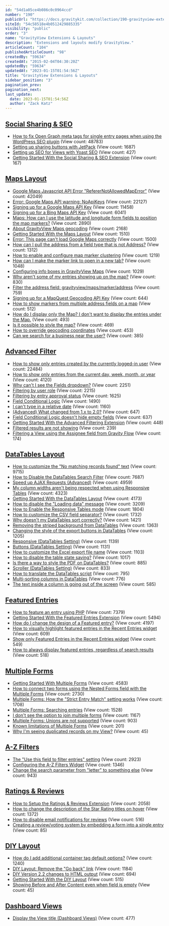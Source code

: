 ```yaml
---
id: "54d1a05ce4b086c0c0964ccd"
number: "190"
publicUrl: "https://docs.gravitykit.com/collection/190-gravityview-extensions-layouts"
siteId: "54c58518e4b0512429885335"
visibility: "public"
order: "3"
name: "GravityView Extensions & Layouts"
description: "Extensions and layouts modify GravityView."
articleCount: "104"
publishedArticleCount: "98"
createdBy: "59634"
createdAt: "2015-02-04T04:30:20Z"
updatedBy: "59634"
updatedAt: "2023-01-15T01:54:56Z"
title: "GravityView Extensions & Layouts"
sidebar_position: "3"
pagination_prev: 
pagination_next: 
last_update:
  date: 2023-01-15T01:54:56Z
  author: "Zack Katz"
---
```


## [Social Sharing & SEO](../gravityview-extensions-layouts/social-sharing-seo/)

- [How to fix Open Graph meta tags for single entry pages when using the WordPress SEO plugin](211-opengraph-meta-tags-single-view-wordpress-seo-plugin) (View count: 48783)
- [Setting up sharing buttons with JetPack](352-setting-up-social-sharing-seo) (View count: 1687)
- [Setting up SEO for Views with Yoast SEO](725-setting-up-seo-for-views-with-yoast-seo) (View count: 427)
- [Getting Started With the Social Sharing & SEO Extension](834-getting-started-with-the-social-sharing-seo-extension) (View count: 167)


## [Maps Layout](../gravityview-extensions-layouts/maps-premium-view/)

- [Google Maps Javascript API Error "RefererNotAllowedMapError"](626-google-maps-error-referernotallowedmaperror) (View count: 42049)
- [Error: Google Maps API warning: NoApiKeys](344-google-maps-api-warning-noapikeys) (View count: 22127)
- [Signing up for a Google Maps API Key](306-signing-up-for-a-google-maps-api-key) (View count: 11458)
- [Signing up for a Bing Maps API Key](307-signing-up-for-a-bing-maps-api-key) (View count: 6041)
- [Maps: How can I use the latitude and longitude form fields to position the map markers?](300-how-can-i-use-the-latitude-and-longitude-form-fields-to-position-map-markers) (View count: 2890)
- [About GravityView Maps geocoding](304-setting-up-geocoding-services) (View count: 2168)
- [Getting Started With the Maps Layout](635-getting-started-with-maps) (View count: 1510)
- [Error: This page can't load Google Maps correctly](870-this-page-cant-load-google-maps-correctly) (View count: 1500)
- [How can I pull the address from a field type that is not Address?](292-how-can-i-pull-the-address-from-a-field-type-that-is-not-address) (View count: 1312)
- [How to enable and configure map marker clustering](495-map-marker-clustering) (View count: 1219)
- [How can I make the marker link to open in a new tab?](339-how-can-i-make-the-marker-link-to-open-in-a-new-tab) (View count: 1048)
- [Configuring info boxes in GravityView Maps](345-how-to-configure-info-boxes) (View count: 1029)
- [Why aren't some of my entries showing up on the map?](379-why-arent-some-of-my-entries-showing-up-on-the-map) (View count: 830)
- [Filter the address field: gravityview/maps/marker/address](294-filter-the-address-field-gravityview-maps-marker-address) (View count: 759)
- [Signing up for a MapQuest Geocoding API Key](305-signing-up-for-a-mapquest-geocoding-api-key) (View count: 644)
- [How to show markers from multiple address fields on a map](492-markers-from-multiple-address-fields) (View count: 512)
- [How do I display only the Map? I don't want to display the entries under the Map.](551-how-do-i-display-only-the-map-i-dont-want-to-display-the-entries-under-the-map) (View count: 493)
- [Is it possible to style the map?](643-is-it-possible-to-style-the-map) (View count: 469)
- [How to override geocoding coordinates](493-override-geocoding-coordinates) (View count: 453)
- [Can we search for a business near the user?](557-radius-search) (View count: 385)


## [Advanced Filter](../gravityview-extensions-layouts/advanced-filter/)

- [How to show only entries created by the currently logged-in user](203-how-to-show-only-results-submitted-by-the-current-user) (View count: 22484)
- [How to show only entries from the current day, week, month, or year](487-filter-relative-timeframe) (View count: 4120)
- [Why can't I see the Fields dropdown?](225-why-cant-i-see-the-fields-dropdown) (View count: 2251)
- [Filtering by user role](471-filtering-by-user-role) (View count: 2215)
- [Filtering by entry approval status](470-filtering-by-entry-approval-status) (View count: 1625)
- [Field Conditional Logic](753-field-conditional-logic) (View count: 1490)
- [I can't type in a relative date](332-i-cant-type-a-relative-date) (View count: 1160)
- [(Advanced) What changed from 1.x to 2.0?](677-advanced-filters-upgrade) (View count: 647)
- [Field Conditional Logic doesn't hide empty fields](775-field-conditional-logic-doesnt-hide-empty-fields) (View count: 637)
- [Getting Started With the Advanced Filtering Extension](833-getting-started-with-the-advanced-filtering-extension) (View count: 448)
- [Filtered results are not showing](806-filtered-results-are-not-showing) (View count: 239)
- [Filtering a View using the Assignee field from Gravity Flow](856-filtering-a-view-using-the-assignee-field-from-gravity-flow) (View count: 174)


## [DataTables Layout](../gravityview-extensions-layouts/datatables/)

- [How to customize the "No matching records found" text](200-how-to-customize-the-no-data-available-in-table-text) (View count: 9715)
- [How to Disable the DataTables Search Filter](201-how-to-disable-the-datatables-search-filter) (View count: 7687)
- [Speed up AJAX Requests (Advanced)](285-speed-up-ajax-requests) (View count: 4959)
- [My column widths aren't being respected when using Responsive Tables](349-column-widths-responsive-tables) (View count: 4323)
- [Getting Started With the DataTables Layout](202-how-to-install-the-datatables-layout) (View count: 4173)
- [How to disable the "Loading data" message](243-how-to-disable-the-loading-data-message) (View count: 3209)
- [How to Enable the Responsive Tables mode](578-how-to-enable-the-responsive-tables-mode) (View count: 1804)
- [How to customize the CSV field separator?](249-how-to-customize-the-csv-field-separator) (View count: 1732)
- [Why doesn't my DataTables sort correctly?](271-why-doesnt-my-datatables-sort-correctly) (View count: 1421)
- [Removing the striped background from DataTables](459-removing-the-striped-background-from-datatables) (View count: 1363)
- [Changing the style of the export buttons in DataTables](865-changing-the-style-of-the-export-buttons-in-datatables) (View count: 1205)
- [Responsive (DataTables Setting)](712-responsive-datatables) (View count: 1139)
- [Buttons (DataTables Setting)](710-datatables-buttons) (View count: 1131)
- [How to customize the Excel export file name](652-customize-excel-file-name) (View count: 1103)
- [How to disable the table state saving?](270-how-to-disable-the-table-state-saving) (View count: 1017)
- [Is there a way to style the PDF on DataTables?](565-is-there-a-way-to-style-the-pdf-on-datatables) (View count: 885)
- [Scroller (DataTables Setting)](711-datatables-scroller) (View count: 833)
- [How to translate the DataTables script](220-how-to-translate-the-datatables-script) (View count: 795)
- [Multi-sorting columns in DataTables](569-multi-sorting-columns-datatables) (View count: 776)
- [The text inside a column is going out of the screen](582-the-text-inside-a-column-is-going-out-of-the-screen) (View count: 585)


## [Featured Entries](../gravityview-extensions-layouts/featured-entries/)

- [How to feature an entry using PHP](239-how-to-feature-an-entry-using-php) (View count: 7379)
- [Getting Started With the Featured Entries Extension](204-how-do-i-feature-an-entry) (View count: 5494)
- [How do I change the design of a Featured entry?](205-how-do-i-change-the-design-of-a-featured-entry) (View count: 4197)
- [How to visually highlight featured entries in the Recent Entries widget](240-how-to-visually-highlight-featured-entries-in-the-recent-entries-widget) (View count: 609)
- [Show only Featured Entries in the Recent Entries widget](241-show-only-featured-entries-in-the-recent-entries-widget) (View count: 549)
- [How to always display featured entries, regardless of search results](238-how-to-always-display-featured-entries-regardless-of-search-results) (View count: 518)


## [Multiple Forms](../gravityview-extensions-layouts/multiple-forms/)

- [Getting Started With Multiple Forms](528-getting-started-with-multiple-forms) (View count: 4583)
- [How to connect two forms using the Nested Forms field with the Multiple Forms](751-how-to-connect-two-forms-using-the-nested-forms-field-with-the-multiple-forms) (View count: 2730)
- [Multiple Forms: How the "Strict Entry Match" setting works](527-multiple-forms-strict-match) (View count: 1708)
- [Multiple Forms: Searching entries](525-multiple-forms-searching-entries) (View count: 1528)
- [I don't see the option to join multiple forms](627-joining-multiple-forms) (View count: 1167)
- [Multiple Forms: Unions are not supported](722-multiple-forms-unions-are-not-supported) (View count: 903)
- [Known limitations of Multiple Forms](873-known-limitations-of-multiple-forms) (View count: 201)
- [Why I'm seeing duplicated records on my View?](911-why-im-seeing-duplicated-records-on-my-view) (View count: 45)


## [A-Z Filters](../gravityview-extensions-layouts/a-z-filters/)

- [The "Use this field to filter entries" setting](198-the-use-this-field-to-filter-entries-setting) (View count: 2923)
- [Configuring the A-Z Filters Widget](197-configuring-the-a-z-filters-widget) (View count: 1346)
- [Change the search parameter from "letter" to something else](199-change-the-search-parameter-from-letter-to-something-else) (View count: 943)


## [Ratings & Reviews](../gravityview-extensions-layouts/ratings-reviews/)

- [How to Setup the Ratings & Reviews Extension](408-how-to-setup-ratings-and-reviews) (View count: 2058)
- [How to change the description of the Star Rating titles on hover](237-how-to-change-the-star-rating-titles) (View count: 1372)
- [How to disable email notifications for reviews](386-how-to-disable-email-notifications-for-reviews) (View count: 516)
- [Creating a review/voting system by embedding a form into a single entry](874-creating-a-review-voting-system-by-embedding-a-form-into-a-single-entry) (View count: 85)


## [DIY Layout](../gravityview-extensions-layouts/diy-layout/)

- [How do I add additional container tag default options?](437-diy-laout-add-additional-container-tags) (View count: 1240)
- [DIY Layout: Remove the "Go back" link](469-diy-layout-remove-the-back-link) (View count: 1184)
- [DIY Version 2.2 changes to HTML output](718-version-2-2) (View count: 694)
- [Getting Started With the DIY Layout](835-getting-started-with-the-diy-layout) (View count: 515)
- [Showing Before and After Content even when field is empty](913-showing-before-and-after-content-even-when-field-is-empty) (View count: 45)


## [Dashboard Views](../gravityview-extensions-layouts/dashboard-views/)

- [Display the View title (Dashboard Views)](747-display-the-view-title-dashboard-views) (View count: 477)


